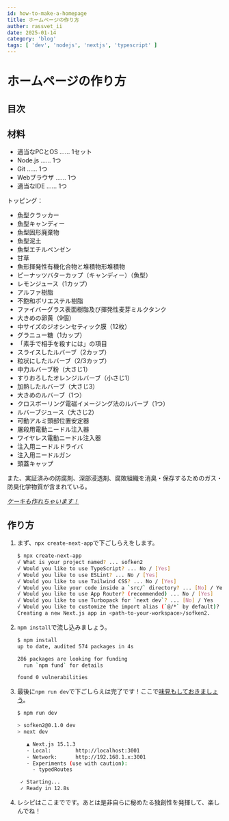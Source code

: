 ```yaml
---
id: how-to-make-a-homepage
title: ホームページの作り方
auther: rassvet_ii
date: 2025-01-14
category: 'blog'
tags: [ 'dev', 'nodejs', 'nextjs', 'typescript' ]
---
```


# ホームページの作り方

## 目次



## 材料


- 適当なPCとOS …… 1セット
- Node.js …… 1つ
- Git …… 1つ
- Webブラウザ …… 1つ
- 適当なIDE …… 1つ

トッピング：

- 魚型クラッカー
- 魚型キャンディー
- 魚型固形廃棄物
- 魚型泥土
- 魚型エチルベンゼン
- 甘草
- 魚形揮発性有機化合物と堆積物形堆積物
- ピーナッツバターカップ（キャンディー）（魚型）
- レモンジュース（1カップ）
- アルファ樹脂
- 不飽和ポリエステル樹脂
- ファイバーグラス表面樹脂及び揮発性麦芽ミルクタンク
- 大きめの卵黄（9個）
- 中サイズのジオシンセティック膜（12枚）
- グラニュー糖（1カップ）
- 「素手で相手を殺すには」の項目
- スライスしたルバーブ（2カップ）
- 粒状にしたルバーブ（2/3カップ）
- 中力ルバーブ粉（大さじ1）
- すりおろしたオレンジルバーブ（小さじ1）
- 加熱したルバーブ（大さじ3）
- 大きめのルバーブ（1つ）
- クロスボーリング電磁イメージング法のルバーブ（1つ）
- ルバーブジュース（大さじ2）
- 可動アルミ頭部位置安定器
- 屠殺用電動ニードル注入器
- ワイヤレス電動ニードル注入器
- 注入用ニードルドライバ
- 注入用ニードルガン
- 頭蓋キャップ

また、実証済みの防腐剤、深部浸透剤、腐敗組織を消臭・保存するためのガス・防臭化学物質が含まれている。

_[ケーキも作れちゃいます！](https://half-life.fandom.com/wiki/Cake)_

## 作り方

1. まず、`npx create-next-app`で下ごしらえをします。
   ```sh
   $ npx create-next-app
   √ What is your project named? ... sofken2
   √ Would you like to use TypeScript? ... No / [Yes]
   √ Would you like to use ESLint? ... No / [Yes]
   √ Would you like to use Tailwind CSS? ... No / [Yes]
   √ Would you like your code inside a `src/` directory? ... [No] / Yes
   √ Would you like to use App Router? (recommended) ... No / [Yes]
   √ Would you like to use Turbopack for `next dev`? ... [No] / Yes
   √ Would you like to customize the import alias (`@/*` by default)? ... No / [Yes]
   Creating a new Next.js app in <path-to-your-workspace>/sofken2.
   ```

2. `npm install`で流し込みましょう。
   ```sh
   $ npm install
   up to date, audited 574 packages in 4s

   286 packages are looking for funding
     run `npm fund` for details
   
   found 0 vulnerabilities
   ```

3. 最後に`npm run dev`で下ごしらえは完了です！ここで[味見もしておきましょう](http://localhost:3000)。
   ```sh
   $ npm run dev

   > sofken2@0.1.0 dev
   > next dev
   
      ▲ Next.js 15.1.3
      - Local:        http://localhost:3001
      - Network:      http://192.168.1.x:3001
      - Experiments (use with caution):
        · typedRoutes
   
    ✓ Starting...
    ✓ Ready in 12.8s
   ```

4. レシピはここまでです。あとは是非自らに秘めたる独創性を発揮して、楽しんでね！
